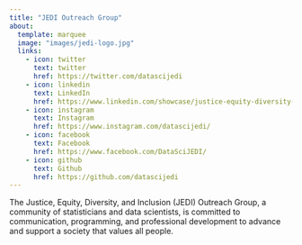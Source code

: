 ```yaml
---
title: "JEDI Outreach Group"
about:
  template: marquee
  image: "images/jedi-logo.jpg"
  links:
    - icon: twitter
      text: twitter
      href: https://twitter.com/datascijedi
    - icon: linkedin
      text: LinkedIn
      href: https://www.linkedin.com/showcase/justice-equity-diversity-and-inclusion-organizing-group
    - icon: instagram
      text: Instagram
      href: https://www.instagram.com/datascijedi/
    - icon: facebook
      text: Facebook
      href: https://www.facebook.com/DataSciJEDI/
    - icon: github
      text: Github
      href: https://github.com/datascijedi
---
```


The Justice, Equity, Diversity, and Inclusion (JEDI) Outreach Group, a community of statisticians and data scientists, is committed to communication, programming, and professional development to advance and support a society that values all people.
